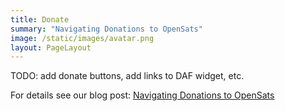 ```yaml
---
title: Donate
summary: "Navigating Donations to OpenSats"
image: /static/images/avatar.png
layout: PageLayout
---
```


TODO: add donate buttons, add links to DAF widget, etc.

For details see our blog post: [Navigating Donations to OpenSats](/blog/donating-to-opensats)